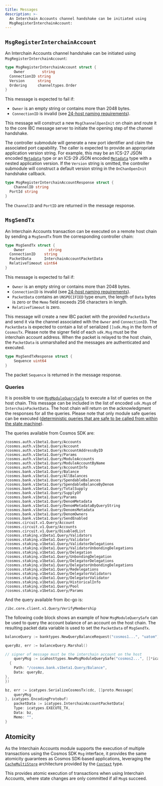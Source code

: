 ```yaml
---
title: Messages
description: >-
  An Interchain Accounts channel handshake can be initiated using
  MsgRegisterInterchainAccount:
---
```


## `MsgRegisterInterchainAccount`

An Interchain Accounts channel handshake can be initiated using `MsgRegisterInterchainAccount`:

```go
type MsgRegisterInterchainAccount struct {
    Owner        string
  ConnectionID string
  Version      string
  Ordering     channeltypes.Order
}
```

This message is expected to fail if:

* `Owner` is an empty string or contains more than 2048 bytes.
* `ConnectionID` is invalid (see [24-host naming requirements](https://github.com/cosmos/ibc/blob/master/spec/core/ics-024-host-requirements/README.md#paths-identifiers-separators)).

This message will construct a new `MsgChannelOpenInit` on chain and route it to the core IBC message server to initiate the opening step of the channel handshake.

The controller submodule will generate a new port identifier and claim the associated port capability. The caller is expected to provide an appropriate application version string. For example, this may be an ICS-27 JSON encoded [`Metadata`](https://github.com/cosmos/ibc-go/blob/v6.0.0/proto/ibc/applications/interchain_accounts/v1/metadata.proto#L11) type or an ICS-29 JSON encoded [`Metadata`](https://github.com/cosmos/ibc-go/blob/v6.0.0/proto/ibc/applications/fee/v1/metadata.proto#L11) type with a nested application version.
If the `Version` string is omitted, the controller submodule will construct a default version string in the `OnChanOpenInit` handshake callback.

```go
type MsgRegisterInterchainAccountResponse struct {
    ChannelID string
  PortId string
}
```

The `ChannelID` and `PortID` are returned in the message response.

## `MsgSendTx`

An Interchain Accounts transaction can be executed on a remote host chain by sending a `MsgSendTx` from the corresponding controller chain:

```go
type MsgSendTx struct {
    Owner           string
  ConnectionID    string
  PacketData      InterchainAccountPacketData 
  RelativeTimeout uint64
}
```

This message is expected to fail if:

* `Owner` is an empty string or contains more than 2048 bytes.
* `ConnectionID` is invalid (see [24-host naming requirements](https://github.com/cosmos/ibc/blob/master/spec/core/ics-024-host-requirements/README.md#paths-identifiers-separators)).
* `PacketData` contains an `UNSPECIFIED` type enum, the length of `Data` bytes is zero or the `Memo` field exceeds 256 characters in length.
* `RelativeTimeout` is zero.

This message will create a new IBC packet with the provided `PacketData` and send it via the channel associated with the `Owner` and `ConnectionID`.
The `PacketData` is expected to contain a list of serialized `[]sdk.Msg` in the form of `CosmosTx`. Please note the signer field of each `sdk.Msg` must be the interchain account address.
When the packet is relayed to the host chain, the `PacketData` is unmarshalled and the messages are authenticated and executed.

```go
type MsgSendTxResponse struct {
    Sequence uint64
}
```

The packet `Sequence` is returned in the message response.

### Queries

It is possible to use [`MsgModuleQuerySafe`](https://github.com/cosmos/ibc-go/blob/eecfa5c09a4c38a5c9f2cc2a322d2286f45911da/proto/ibc/applications/interchain_accounts/host/v1/tx.proto#L41-L51) to execute a list of queries on the host chain. This message can be included in the list of encoded `sdk.Msg`s of `InterchainPacketData`. The host chain will return on the acknowledgment the responses for all the queries. Please note that only module safe queries can be executed ([deterministic queries that are safe to be called from within the state machine](https://docs.cosmos.network/main/build/building-modules/query-services#calling-queries-from-the-state-machine)).

The queries available from Cosmos SDK are:

```plaintext expandable
/cosmos.auth.v1beta1.Query/Accounts
/cosmos.auth.v1beta1.Query/Account
/cosmos.auth.v1beta1.Query/AccountAddressByID
/cosmos.auth.v1beta1.Query/Params
/cosmos.auth.v1beta1.Query/ModuleAccounts
/cosmos.auth.v1beta1.Query/ModuleAccountByName
/cosmos.auth.v1beta1.Query/AccountInfo
/cosmos.bank.v1beta1.Query/Balance
/cosmos.bank.v1beta1.Query/AllBalances
/cosmos.bank.v1beta1.Query/SpendableBalances
/cosmos.bank.v1beta1.Query/SpendableBalanceByDenom
/cosmos.bank.v1beta1.Query/TotalSupply
/cosmos.bank.v1beta1.Query/SupplyOf
/cosmos.bank.v1beta1.Query/Params
/cosmos.bank.v1beta1.Query/DenomMetadata
/cosmos.bank.v1beta1.Query/DenomMetadataByQueryString
/cosmos.bank.v1beta1.Query/DenomsMetadata
/cosmos.bank.v1beta1.Query/DenomOwners
/cosmos.bank.v1beta1.Query/SendEnabled
/cosmos.circuit.v1.Query/Account
/cosmos.circuit.v1.Query/Accounts
/cosmos.circuit.v1.Query/DisabledList
/cosmos.staking.v1beta1.Query/Validators
/cosmos.staking.v1beta1.Query/Validator
/cosmos.staking.v1beta1.Query/ValidatorDelegations
/cosmos.staking.v1beta1.Query/ValidatorUnbondingDelegations
/cosmos.staking.v1beta1.Query/Delegation
/cosmos.staking.v1beta1.Query/UnbondingDelegation
/cosmos.staking.v1beta1.Query/DelegatorDelegations
/cosmos.staking.v1beta1.Query/DelegatorUnbondingDelegations
/cosmos.staking.v1beta1.Query/Redelegations
/cosmos.staking.v1beta1.Query/DelegatorValidators
/cosmos.staking.v1beta1.Query/DelegatorValidator
/cosmos.staking.v1beta1.Query/HistoricalInfo
/cosmos.staking.v1beta1.Query/Pool
/cosmos.staking.v1beta1.Query/Params
```

And the query available from ibc-go is:

```plaintext
/ibc.core.client.v1.Query/VerifyMembership
```

The following code block shows an example of how `MsgModuleQuerySafe` can be used to query the account balance of an account on the host chain. The resulting packet data variable is used to set the `PacketData` of `MsgSendTx`.

```go expandable
balanceQuery := banktypes.NewQueryBalanceRequest("cosmos1...", "uatom")

queryBz, err := balanceQuery.Marshal()

// signer of message must be the interchain account on the host
    queryMsg := icahosttypes.NewMsgModuleQuerySafe("cosmos2...", []*icahosttypes.QueryRequest{
  {
    Path: "/cosmos.bank.v1beta1.Query/Balance",
    Data: queryBz,
},
})

bz, err := icatypes.SerializeCosmosTx(cdc, []proto.Message{
    queryMsg
}, icatypes.EncodingProtobuf)
    packetData := icatypes.InterchainAccountPacketData{
    Type: icatypes.EXECUTE_TX,
    Data: bz,
    Memo: "",
}
```

## Atomicity

As the Interchain Accounts module supports the execution of multiple transactions using the Cosmos SDK `Msg` interface, it provides the same atomicity guarantees as Cosmos SDK-based applications, leveraging the [`CacheMultiStore`](https://docs.cosmos.network/main/learn/advanced/store#cachemultistore) architecture provided by the [`Context`](https://docs.cosmos.network/main/learn/advanced/context.html) type.

This provides atomic execution of transactions when using Interchain Accounts, where state changes are only committed if all `Msg`s succeed.
